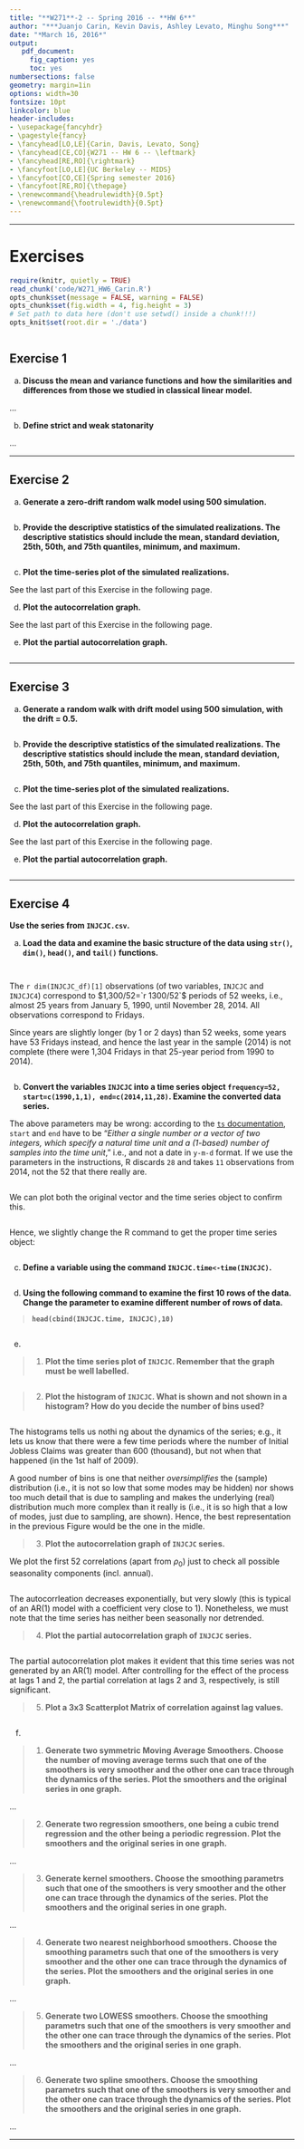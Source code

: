 ```yaml
---
title: "**W271**-2 -- Spring 2016 -- **HW 6**"
author: "***Juanjo Carin, Kevin Davis, Ashley Levato, Minghu Song***"
date: "*March 16, 2016*"
output:
   pdf_document:
     fig_caption: yes
     toc: yes
numbersections: false
geometry: margin=1in
options: width=30
fontsize: 10pt
linkcolor: blue
header-includes:
- \usepackage{fancyhdr}
- \pagestyle{fancy}
- \fancyhead[LO,LE]{Carin, Davis, Levato, Song}
- \fancyhead[CE,CO]{W271 -- HW 6 -- \leftmark}
- \fancyhead[RE,RO]{\rightmark}
- \fancyfoot[LO,LE]{UC Berkeley -- MIDS}
- \fancyfoot[CO,CE]{Spring semester 2016}
- \fancyfoot[RE,RO]{\thepage}
- \renewcommand{\headrulewidth}{0.5pt}
- \renewcommand{\footrulewidth}{0.5pt}
---
```


**********

\pagebreak

# Exercises

```r
require(knitr, quietly = TRUE)
read_chunk('code/W271_HW6_Carin.R')
opts_chunk$set(message = FALSE, warning = FALSE)
opts_chunk$set(fig.width = 4, fig.height = 3)
# Set path to data here (don't use setwd() inside a chunk!!!)
opts_knit$set(root.dir = './data')
```

```r
```

## Exercise 1

a. **Discuss the mean and variance functions and how the similarities and differences from those we studied in classical linear model.**

...

b. **Define strict and weak statonarity**

...

**********
\pagebreak



## Exercise 2

a. **Generate a zero-drift random walk model using 500 simulation.**

```r
```


b. **Provide the descriptive statistics of the simulated realizations. The descriptive statistics should include the mean, standard deviation, 25th, 50th, and 75th quantiles, minimum, and maximum.**

```r
```


c. **Plot the time-series plot of the simulated realizations.**

See the last part of this Exercise in the following page.


d. **Plot the autocorrelation graph.**

See the last part of this Exercise in the following page.


\pagebreak

e. **Plot the partial autocorrelation graph.**

```r
```

**********

\pagebreak



## Exercise 3

a. **Generate a random walk with drift model using 500 simulation, with the drift = 0.5.**

```r
```


b. **Provide the descriptive statistics of the simulated realizations. The descriptive statistics should include the mean, standard deviation, 25th, 50th, and 75th quantiles, minimum, and maximum.**

```r
```


c. **Plot the time-series plot of the simulated realizations.**

See the last part of this Exercise in the following page.


d. **Plot the autocorrelation graph.**

See the last part of this Exercise in the following page.


\pagebreak

e. **Plot the partial autocorrelation graph.**

```r
```


**********

\pagebreak



## Exercise 4

**Use the series from `INJCJC.csv`.**

a. **Load the data and examine the basic structure of the data using `str()`, `dim()`, `head()`, and `tail()` functions.**

```r
```

```r
```

The `r dim(INJCJC_df)[1]` observations (of two variables, `INJCJC` and `INJCJC4`) correspond to $1,300/52=`r 1300/52`$ periods of 52 weeks, i.e., almost 25 years from January 5, 1990, until November 28, 2014. All observations correspond to Fridays.

Since years are slightly longer (by 1 or 2 days) than 52 weeks, some years have 53 Fridays instead, and hence the last year in the sample (2014) is not complete (there were 1,304 Fridays in that 25-year period from 1990 to 2014).

```r
```


b. **Convert the variables `INJCJC` into a time series object `frequency=52, start=c(1990,1,1), end=c(2014,11,28)`. Examine the converted data series.**

The above parameters may be wrong: according to the [`ts` documentation](http://127.0.0.1:31048/library/stats/html/ts.html), `start` and `end` have to be "*Either a single number or a vector of two integers, which specify a natural time unit and a (1-based) number of samples into the time unit*," i.e., and not a date in `y-m-d` format. If we use the parameters in the instructions, R discards `28` and takes `11` observations from 2014, not the 52 that there really are.

```r
```

We can plot both the original vector and the time series object to confirm this.

\pagebreak

```r
```

Hence, we slightly change the R command to get the proper time series object:

```r
```


c. **Define a variable using the command `INJCJC.time<-time(INJCJC)`.**


```r
```


d. **Using the following command to examine the first 10 rows of the data. Change the parameter to examine different number of rows of data.**

> **`head(cbind(INJCJC.time, INJCJC),10)`**


```r
```


e.

>  1. **Plot the time series plot of `INJCJC`. Remember that the graph must be well labelled.**

```r
```


\pagebreak

>  2. **Plot the histogram of `INJCJC`. What is shown and not shown in a histogram? How do you decide the number of bins used?**

```r
```

The histograms tells us nothi ng about the dynamics of the series; e.g., it lets us know that there were a few time periods where the number of Initial Jobless Claims was greater than 600 (thousand), but not when that happened (in the 1st half of 2009).

A good number of bins is one that neither *oversimplifies* the (sample) distribution (i.e., it is not so low that some modes may be hidden) nor shows too much detail that is due to sampling and makes the underlying (real) distribution much more complex than it really is (i.e., it is so high that a low of modes, just due to sampling, are shown). Hence, the best representation in the previous Figure would be the one in the midle.


>  3. **Plot the autocorrelation graph of `INJCJC` series.**

We plot the first 52 correlations (apart from $\rho_0$) just to check all possible seasonality components (incl. annual).

```r
```

The autocorrleation decreases exponentially, but very slowly (this is typical of an AR(1) model with a coefficient very close to 1). Nonetheless, we must note that the time series has neither been seasonally nor detrended.

\pagebreak

>  4. **Plot the partial autocorrelation graph of `INJCJC` series.**

```r
```

The partial autocorrelation plot makes it evident that this time series was not generated by an AR(1) model. After controlling for the effect of the process at lags 1 and 2, the partial correlation at lags 2 and 3, respectively, is still significant.

\pagebreak

>  5. **Plot a 3x3 Scatterplot Matrix of correlation against lag values.**

```r
```

\pagebreak

f.

>  1. **Generate two symmetric Moving Average Smoothers. Choose the number of moving average terms such that one of the smoothers is very smoother and the other one can trace through the dynamics of the series. Plot the smoothers and the original series in one graph.**

...

>  2. **Generate two regression smoothers, one being a cubic trend regression and the other being a periodic regression. Plot the smoothers and the original series in one graph.**

...

>  3. **Generate kernel smoothers. Choose the smoothing parametrs such that one of the smoothers is very smoother and the other one can trace through the dynamics of the series. Plot the smoothers and the original series in one graph.**

...

>  4. **Generate two nearest neighborhood smoothers. Choose the smoothing parametrs such that one of the smoothers is very smoother and the other one can trace through the dynamics of the series. Plot the smoothers and the original series in one graph.**

...

>  5. **Generate two LOWESS smoothers. Choose the smoothing parametrs such that one of the smoothers is very smoother and the other one can trace through the dynamics of the series. Plot the smoothers and the original series in one graph.**

...

>  6. **Generate two spline smoothers. Choose the smoothing parametrs such that one of the smoothers is very smoother and the other one can trace through the dynamics of the series. Plot the smoothers and the original series in one graph.**

...

**********
